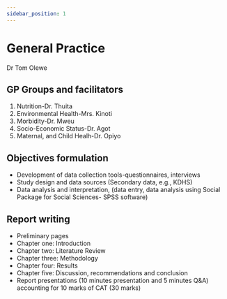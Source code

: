 ```yaml
---
sidebar_position: 1
---
```


# General Practice

Dr Tom Olewe

## GP Groups and facilitators

1. Nutrition-Dr. Thuita
2. Environmental Health-Mrs. Kinoti
3. Morbidity-Dr. Mweu
4. Socio-Economic Status-Dr. Agot
5. Maternal, and Child Healh-Dr. Opiyo

## Objectives formulation

- Development of data collection tools-questionnaires, interviews
- Study design and data sources (Secondary data, e.g., KDHS)
- Data analysis and interpretation, (data entry, data analysis using
  Social Package for Social Sciences- SPSS software)

## Report writing

- Preliminary pages
- Chapter one: Introduction
- Chapter two: Literature Review
- Chapter three: Methodology
- Chapter four: Results
- Chapter five: Discussion, recommendations and conclusion
- Report presentations (10 minutes presentation and 5 minutes Q&A)
  accounting for 10 marks of CAT (30 marks)
